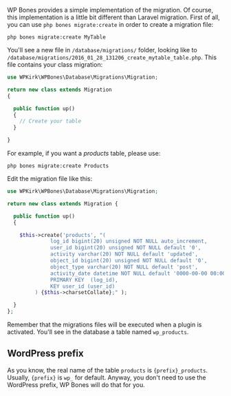 WP Bones provides a simple implementation of the migration. Of course, this implementation is a little bit different than Laravel migration. First of all, you can use `php bones migrate:create` in order to create a migration file:

```shell
php bones migrate:create MyTable
```

You'll see a new file in `/database/migrations/` folder, looking like to `/database/migrations/2016_01_28_131206_create_mytable_table.php`. This file contains your class migration:

```php
use WPKirk\WPBones\Database\Migrations\Migration;

return new class extends Migration
{

  public function up()
  {
    // Create your table
  }

}
```

For example, if you want a _products_ table, please use:

```
php bones migrate:create Products
```

Edit the migration file like this:

```php
use WPKirk\WPBones\Database\Migrations\Migration;

return new class extends Migration {

  public function up()
  {

    $this->create('products', "(
              log_id bigint(20) unsigned NOT NULL auto_increment,
              user_id bigint(20) unsigned NOT NULL default '0',
              activity varchar(20) NOT NULL default 'updated',
              object_id bigint(20) unsigned NOT NULL default '0',
              object_type varchar(20) NOT NULL default 'post',
              activity_date datetime NOT NULL default '0000-00-00 00:00:00',
              PRIMARY KEY  (log_id),
              KEY user_id (user_id)
         ) {$this->charsetCollate};" );

  }
};
```

Remember that the migrations files will be executed when a plugin is activated. You'll see in the database a table named `wp_products`.

## WordPress prefix

As you know, the real name of the table `products` is `{prefix}_products`. Usually, `{prefix}` is `wp_` for default. Anyway, you don't need to use the WordPress prefix, WP Bones will do that for you.
